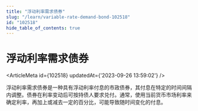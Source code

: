 ```yaml
---
title: "浮动利率需求债券"
slug: "/learn/variable-rate-demand-bond-102518"
id: "102518"
hide_table_of_contents: true
---
```



# 浮动利率需求债券

<ArticleMeta id={102518} updatedAt={'2023-09-26 13:59:02'} />
<div className='border-solid border-b border-t-0 my-4 border-[var(--ifm-color-gray-300)]' />

浮动利率需求债券是一种具有浮动利率付息的市政债券，其付息在特定的时间间隔内调整。债券在利率变动后可按持债人要求兑付。通常，使用当前货币市场利率来确定利率，再加上或减去一定的百分比，可能导致随时间变化的付息。
